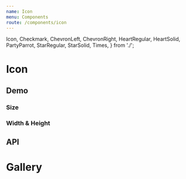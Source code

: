 ```yaml
---
name: Icon
menu: Components
route: /components/icon
---
```



  Icon,
  Checkmark,
  ChevronLeft,
  ChevronRight,
  HeartRegular,
  HeartSolid,
  PartyParrot,
  StarRegular,
  StarSolid,
  Times,
} from './';

# Icon

## Demo

### Size

<Playground>
  <Container>
    <PartyParrot size="small" />
    <PartyParrot size="medium" />
    <PartyParrot size="large" />
  </Container>
</Playground>

### Width & Height

<Playground>
  <Container>
    <PartyParrot width={50} height={50} />
  </Container>
</Playground>

## API

<Props of={Icon} />

# Gallery

<Playground>
  <Container>
    <Checkmark />
    <ChevronLeft />
    <ChevronRight />
    <HeartRegular />
    <HeartSolid />
    <PartyParrot />
    <StarRegular />
    <StarSolid />
    <Times />
  </Container>
</Playground>
